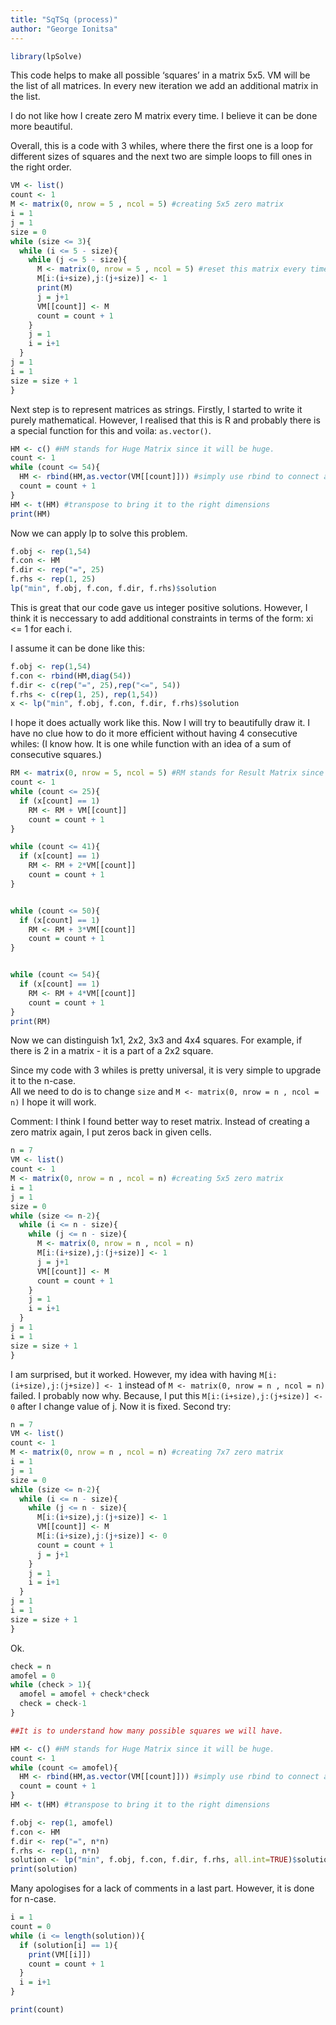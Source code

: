 ---
title: "SqTSq (process)"
author: "George Ionitsa"
---

```{r}
library(lpSolve)
```

This code helps to make all possible 'squares' in a matrix 5x5. 
VM will be the list of all matrices. In every new iteration we add an additional matrix in the list.

I do not like how I create zero M matrix every time. I believe it can be done more beautiful.

Overall, this is a code with 3 whiles, where there the first one is a loop for different sizes of squares and the next two are simple loops to fill ones in the right order. 

```{r}
VM <- list()
count <- 1
M <- matrix(0, nrow = 5 , ncol = 5) #creating 5x5 zero matrix
i = 1
j = 1
size = 0 
while (size <= 3){
  while (i <= 5 - size){
    while (j <= 5 - size){
      M <- matrix(0, nrow = 5 , ncol = 5) #reset this matrix every time
      M[i:(i+size),j:(j+size)] <- 1
      print(M)
      j = j+1
      VM[[count]] <- M
      count = count + 1
    }
    j = 1
    i = i+1
  }
j = 1
i = 1  
size = size + 1
}
```

Next step is to represent matrices as strings. Firstly, I started to write it purely mathematical. However, I realised that this is R and probably there is a special function for this and voila: ```as.vector()```.


```{r}
HM <- c() #HM stands for Huge Matrix since it will be huge. 
count <- 1
while (count <= 54){
  HM <- rbind(HM,as.vector(VM[[count]])) #simply use rbind to connect arrays 
  count = count + 1 
} 
HM <- t(HM) #transpose to bring it to the right dimensions
print(HM)
```

Now we can apply lp to solve this problem.

```{r}
f.obj <- rep(1,54)
f.con <- HM
f.dir <- rep("=", 25)
f.rhs <- rep(1, 25)
lp("min", f.obj, f.con, f.dir, f.rhs)$solution
```


This is great that our code gave us integer positive solutions. 
However, I think it is neccessary to add additional constraints in terms of the form: xi <= 1 for each i. 

I assume it can be done like this:

```{r}
f.obj <- rep(1,54)
f.con <- rbind(HM,diag(54))
f.dir <- c(rep("=", 25),rep("<=", 54))
f.rhs <- c(rep(1, 25), rep(1,54))
x <- lp("min", f.obj, f.con, f.dir, f.rhs)$solution
```

I hope it does actually work like this. 
Now I will try to beautifully draw it. 
I have no clue how to do it more efficient without having 4 consecutive whiles:
(I know how. It is one while function with an idea of a sum of consecutive squares.)

```{r}
RM <- matrix(0, nrow = 5, ncol = 5) #RM stands for Result Matrix since it will be a result. 
count <- 1
while (count <= 25){
  if (x[count] == 1)
    RM <- RM + VM[[count]]  
    count = count + 1 
} 

while (count <= 41){
  if (x[count] == 1)
    RM <- RM + 2*VM[[count]]  
    count = count + 1 
} 


while (count <= 50){
  if (x[count] == 1)
    RM <- RM + 3*VM[[count]]  
    count = count + 1 
} 


while (count <= 54){
  if (x[count] == 1)
    RM <- RM + 4*VM[[count]]  
    count = count + 1 
} 
print(RM)
```

Now we can distinguish 1x1, 2x2, 3x3 and 4x4 squares. For example, if there is 2 in a matrix - it is a part of a 2x2 square.

Since my code with 3 whiles is pretty universal, it is very simple to upgrade it to the n-case.  
All we need to do is to change ```size``` and ```M <- matrix(0, nrow = n , ncol = n)```
I hope it will work.

Comment: I think I found better way to reset matrix. Instead of creating a zero matrix again, I put zeros back in given cells.

```{r}
n = 7
VM <- list()
count <- 1
M <- matrix(0, nrow = n , ncol = n) #creating 5x5 zero matrix
i = 1
j = 1
size = 0 
while (size <= n-2){
  while (i <= n - size){
    while (j <= n - size){
      M <- matrix(0, nrow = n , ncol = n) 
      M[i:(i+size),j:(j+size)] <- 1
      j = j+1
      VM[[count]] <- M
      count = count + 1
    }
    j = 1
    i = i+1
  }
j = 1
i = 1  
size = size + 1
}
```

I am surprised, but it worked. However, my idea with having ```M[i:(i+size),j:(j+size)] <- 1``` instead of ```M <- matrix(0, nrow = n , ncol = n) ``` failed. 
I probably now why. Because, I put this ```M[i:(i+size),j:(j+size)] <- 0``` after I change value of j. Now it is fixed. 
Second try:

```{r}
n = 7
VM <- list()
count <- 1
M <- matrix(0, nrow = n , ncol = n) #creating 7x7 zero matrix
i = 1
j = 1
size = 0 
while (size <= n-2){
  while (i <= n - size){
    while (j <= n - size){
      M[i:(i+size),j:(j+size)] <- 1
      VM[[count]] <- M
      M[i:(i+size),j:(j+size)] <- 0
      count = count + 1
      j = j+1
    }
    j = 1
    i = i+1
  }
j = 1
i = 1  
size = size + 1
}
```

Ok.

```{r}

check = n
amofel = 0
while (check > 1){
  amofel = amofel + check*check
  check = check-1
} 

##It is to understand how many possible squares we will have.  

```

```{r}
HM <- c() #HM stands for Huge Matrix since it will be huge. 
count <- 1
while (count <= amofel){
  HM <- rbind(HM,as.vector(VM[[count]])) #simply use rbind to connect arrays 
  count = count + 1 
} 
HM <- t(HM) #transpose to bring it to the right dimensions

```

```{r}
f.obj <- rep(1, amofel)
f.con <- HM
f.dir <- rep("=", n*n)
f.rhs <- rep(1, n*n)
solution <- lp("min", f.obj, f.con, f.dir, f.rhs, all.int=TRUE)$solution
print(solution)

```

Many apologises for a lack of comments in a last part. However, it is done for n-case.

```{r}
i = 1
count = 0
while (i <= length(solution)){
  if (solution[i] == 1){
    print(VM[[i]])
    count = count + 1
  }
  i = i+1
}

print(count)
```